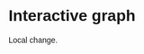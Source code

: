 # Interactive graph

<style>
  * {
    font-family: sans-serif;
  }
</style> 

<div id="plot">
</div>

Local change.

<script src="https://cdn.jsdelivr.net/npm/d3@7"></script>
<script src="scripts/myscript.js"></script>
